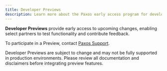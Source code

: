 ```yaml
---
title: Developer Previews
description: Learn more about the Paxos early access program for developers.
---
```


**Developer Previews** provide early access to upcoming changes, enabling select partners to test functionality and contribute feedback.

To participate in a Preview, contact [Paxos Support](https://support.paxos.com).

<Warning>Developer Previews are subject to change and may not be fully supported in production environments. Please review all documentation and disclaimers before integrating preview features.</Warning>

